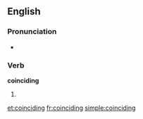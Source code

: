 ==English==

===Pronunciation===
* {{rhymes|aɪdɪŋ}}

===Verb===
'''coinciding'''

# {{present participle of|[[coincide]]}}

[[et:coinciding]]
[[fr:coinciding]]
[[simple:coinciding]]